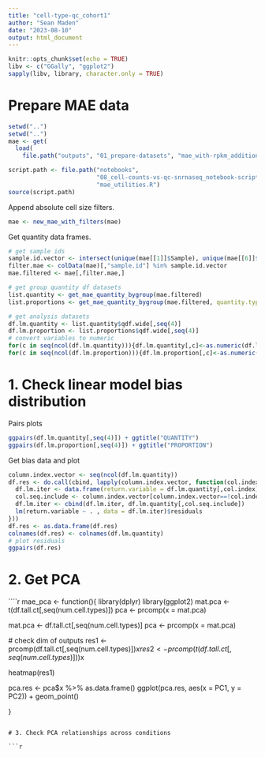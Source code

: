 ```yaml
---
title: "cell-type-qc_cohort1"
author: "Sean Maden"
date: "2023-08-10"
output: html_document
---
```


```r
knitr::opts_chunk$set(echo = TRUE)
libv <- c("GGally", "ggplot2")
sapply(libv, library, character.only = TRUE)
```

# Prepare MAE data

```r
setwd("..")
setwd("..")
mae <- get(
  load(
    file.path("outputs", "01_prepare-datasets", "mae_with-rpkm_additional-data_final.rda")))

script.path <- file.path("notebooks",
                         "08_cell-counts-vs-qc-snrnaseq_notebook-scripts_dlpfc-cohort1",
                         "mae_utilities.R")
source(script.path)
```

Append absolute cell size filters.

```r
mae <- new_mae_with_filters(mae)
```

Get quantity data frames.

```r
# get sample ids
sample.id.vector <- intersect(unique(mae[[1]]$Sample), unique(mae[[6]]$Sample))
filter.mae <- colData(mae)[,"sample.id"] %in% sample.id.vector
mae.filtered <- mae[,filter.mae,]

# get group quantity df datasets
list.quantity <- get_mae_quantity_bygroup(mae.filtered)
list.proportions <- get_mae_quantity_bygroup(mae.filtered, quantity.type = "proportions")

# get analysis datasets
df.lm.quantity <- list.quantity$qdf.wide[,seq(4)]
df.lm.proportion <- list.proportions$qdf.wide[,seq(4)]
# convert variables to numeric
for(c in seq(ncol(df.lm.quantity))){df.lm.quantity[,c]<-as.numeric(df.lm.quantity[,c])}
for(c in seq(ncol(df.lm.proportion))){df.lm.proportion[,c]<-as.numeric(df.lm.proportion[,c])}
```

# 1. Check linear model bias distribution

Pairs plots

```r
ggpairs(df.lm.quantity[,seq(4)]) + ggtitle("QUANTITY")
ggpairs(df.lm.proportion[,seq(4)]) + ggtitle("PROPORTION")
```

Get bias data and plot

```r
column.index.vector <- seq(ncol(df.lm.quantity))
df.res <- do.call(cbind, lapply(column.index.vector, function(col.index){
  df.lm.iter <- data.frame(return.variable = df.lm.quantity[,col.index])
  col.seq.include <- column.index.vector[column.index.vector==!col.index]
  df.lm.iter <- cbind(df.lm.iter, df.lm.quantity[,col.seq.include])
  lm(return.variable ~ . , data = df.lm.iter)$residuals
}))
df.res <- as.data.frame(df.res)
colnames(df.res) <- colnames(df.lm.quantity)
# plot residuals
ggpairs(df.res)
```

# 2. Get PCA

````r




mae_pca <- function(){
  library(dplyr)
  library(ggplot2)
  mat.pca <- t(df.tall.ct[,seq(num.cell.types)])
  pca <- prcomp(x = mat.pca)
  
  mat.pca <- df.tall.ct[,seq(num.cell.types)]
  pca <- prcomp(x = mat.pca)
  
  
  # check dim of outputs
  res1 <- prcomp(df.tall.ct[,seq(num.cell.types)])$x
  res2 <- prcomp(t(df.tall.ct[,seq(num.cell.types)]))$x
  
  heatmap(res1)
  
  pca.res <- pca$x %>% as.data.frame()
  ggplot(pca.res, aes(x = PC1, y = PC2)) + geom_point()
  
}

```

# 3. Check PCA relationships across conditions

```r
```


